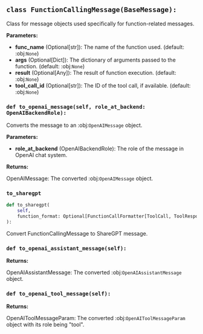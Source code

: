 <a id="camel.messages.func_message"></a>

<a id="camel.messages.func_message.FunctionCallingMessage"></a>

## `class FunctionCallingMessage(BaseMessage):`

Class for message objects used specifically for
function-related messages.

**Parameters:**

- **func_name** (Optional[str]): The name of the function used. (default: :obj:`None`)
- **args** (Optional[Dict]): The dictionary of arguments passed to the function. (default: :obj:`None`)
- **result** (Optional[Any]): The result of function execution. (default: :obj:`None`)
- **tool_call_id** (Optional[str]): The ID of the tool call, if available. (default: :obj:`None`)

<a id="camel.messages.func_message.FunctionCallingMessage.to_openai_message"></a>

### `def to_openai_message(self, role_at_backend: OpenAIBackendRole):`

Converts the message to an :obj:`OpenAIMessage` object.

**Parameters:**

- **role_at_backend** (OpenAIBackendRole): The role of the message in OpenAI chat system.

**Returns:**

  OpenAIMessage: The converted :obj:`OpenAIMessage` object.

<a id="camel.messages.func_message.FunctionCallingMessage.to_sharegpt"></a>

### `to_sharegpt`

```python
def to_sharegpt(
    self,
    function_format: Optional[FunctionCallFormatter[ToolCall, ToolResponse]] = None
):
```

Convert FunctionCallingMessage to ShareGPT message.

<a id="camel.messages.func_message.FunctionCallingMessage.to_openai_assistant_message"></a>

### `def to_openai_assistant_message(self):`

**Returns:**

  OpenAIAssistantMessage: The converted :obj:`OpenAIAssistantMessage`
object.

<a id="camel.messages.func_message.FunctionCallingMessage.to_openai_tool_message"></a>

### `def to_openai_tool_message(self):`

**Returns:**

  OpenAIToolMessageParam: The converted
:obj:`OpenAIToolMessageParam` object with its role being
"tool".
